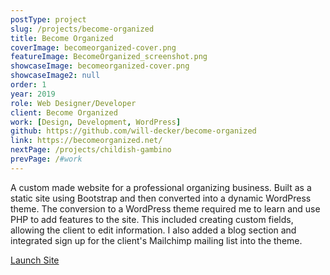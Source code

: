 ```yaml
---
postType: project
slug: /projects/become-organized
title: Become Organized
coverImage: becomeorganized-cover.png
featureImage: BecomeOrganized_screenshot.png
showcaseImage: becomeorganized-cover.png
showcaseImage2: null
order: 1
year: 2019
role: Web Designer/Developer
client: Become Organized
work: [Design, Development, WordPress]
github: https://github.com/will-decker/become-organized
link: https://becomeorganized.net/
nextPage: /projects/childish-gambino
prevPage: /#work
---
```


A custom made website for a professional organizing business. Built as a static site using Bootstrap and then converted into a dynamic WordPress theme. The conversion to a WordPress theme required me to learn and use PHP to add features to the site. This included creating custom fields, allowing the client to edit information. I also added a blog section and integrated sign up for the client's Mailchimp mailing list into the theme.

<a href="https://becomeorganized.net/" target="_blank">
  <div className="cta-btn">Launch Site</div>
</a>
